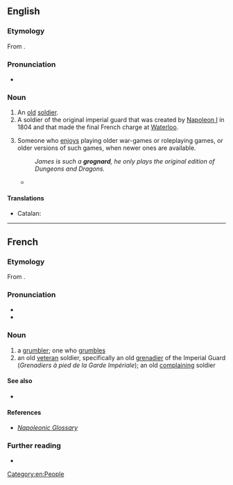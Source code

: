 ==English==

===Etymology===
From {{bor|en|fr|grognard||grumbler}}.

===Pronunciation===
* {{IPA|en|/ˈɡɹɔnjɑɹ/|/ˈɡɹoʊn.jɑɹd/|/ˈɡɹɑɡ.nɑɹd/}}

===Noun===
{{en-noun}}

# An [[old]] [[soldier]].
# A soldier of the original imperial guard that was created by [[w:Napoleon I|Napoleon I]] in 1804 and that made the final French charge at [[Waterloo]].
# {{lb|en|games|slang}} Someone who [[enjoys]] playing older war-games or roleplaying games, or older versions of such games, when newer ones are available.
#: ''James is such a '''grognard''', he only plays the original edition of Dungeons and Dragons.''
#* {{seeCites|lang=en}}

====Translations====
{{trans-top|old soldier}}
{{trans-mid}}
* Catalan: {{t|ca|veterà}}
{{trans-bottom}}

{{trans-top|''games, slang'': person who prefers to play older (versions of) war games or RPGs}}
{{trans-mid}}
{{trans-bottom}}

[[Category:en:People]]

----

==French==

===Etymology===
From {{m|fr|grogner||snarl, grunt, growl, grumble}} {{suffix|fr||ard}}.

===Pronunciation===
* {{fr-IPA}}
* {{audio|fr|LL-Q150 (fra)-Lepticed7-grognard.wav|Audio}}

===Noun===
{{fr-noun|m}}

# a [[grumbler]]; one who [[grumble]]s
# an old [[veteran]] soldier, specifically an old [[grenadier]] of the Imperial Guard (''Grenadiers à pied de la Garde Impériale''); an old [[complaining]] soldier

====See also====
* {{l|fr|grognon}}

====References====
* ''[http://www.napoleonguide.com/glossary.htm Napoleonic Glossary]''

===Further reading===
* {{R:TLFi}}